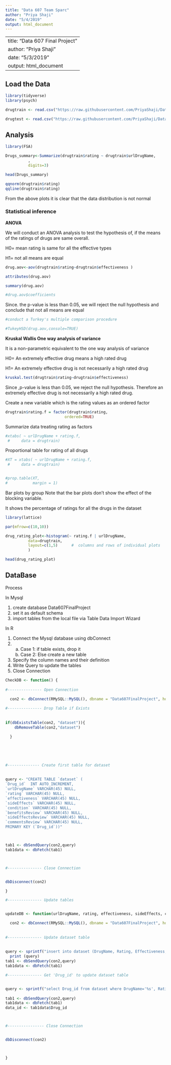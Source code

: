 ```yaml
---
title: "Data 607 Team Sparc"
author: "Priya Shaji"
date: "5/4/2019"
output: html_document
---
```



---
title: "Data 607 Final Project"
author: "Priya Shaji"
date: "5/3/2019"
output: html_document
---

## Load the Data

```r
library(tidyverse)
library(psych)
```



```r

drugtrain <- read.csv("https://raw.githubusercontent.com/PriyaShaji/Data607/master/Final%20Project/drugLibTrain_raw.csv", header=TRUE, check.names = FALSE)

drugtest <- read.csv("https://raw.githubusercontent.com/PriyaShaji/Data607/master/Final%20Project/drugLibTest_raw.csv", header=TRUE, check.names = FALSE)

```

## Analysis{.tabset}


```r
library(FSA)

Drugs_summary<-Summarize(drugtrain$rating ~ drugtrain$urlDrugName,
          , 
          digits=3)

head(Drugs_summary)
```



```r
qqnorm(drugtrain$rating)
qqline(drugtrain$rating)
```


From the above plots it is clear that the data distribution is not normal


### Statistical inference



<strong> ANOVA </strong> 

We will conduct an ANOVA analysis to test the hypothesis of, if the means of the ratings of drugs are same overall.


H0= mean rating is same for all the effective types

H1= not all means are equal


```r
drug.aov<-aov(drugtrain$rating~drugtrain$effectiveness )
```

```r
attributes(drug.aov)

summary(drug.aov)

#drug.aov$coefficients
```

Since. the p-value is less than 0.05,  we will reject the null hypothesis and conclude that not all means are equal




```r
#conduct a Turkey's multiple comparison procedure

#TukeyHSD(drug.aov,console=TRUE)
```


<strong>Kruskal Wallis One way analysis of variance</strong>

It is a non-parametric equivalent to the one way analysis of variance


H0= An extremely effective drug means a high rated drug

H1= An extremely effective drug is not necessarily a high rated drug

```r
kruskal.test(drugtrain$rating~drugtrain$effectiveness)
```


Since ,p-value is less than 0.05, we reject the null hypothesis.
Therefore an extremely effective drug is not necessarily a high rated drug.


Create a new variable which is the rating values as an ordered factor

```r
 

drugtrain$rating.f = factor(drugtrain$rating,
                          ordered=TRUE)

```


Summarize data treating rating  as factors

```r
#xtabs( ~ urlDrugName + rating.f,
 #     data = drugtrain)
```


Proportional table for rating of all drugs 

```r
#XT = xtabs( ~ urlDrugName + rating.f,
 #     data = drugtrain)


#prop.table(XT, 
#           margin = 1)
```



Bar plots by group
Note that the bar plots don’t show the effect of the blocking variable.

It shows the percentage of ratings for all the drugs in the dataset

```r
library(lattice)

par(mfrow=c(10,10))

drug_rating_plot<-histogram(~ rating.f | urlDrugName,
          data=drugtrain,
          layout=c(1,5)      #  columns and rows of individual plots
          )

head(drug_rating_plot)
```



## DataBase

Process

In Mysql

1) create database Data607FinalProject
2) set it as default schema
3) import tables from the local file via Table Data Import Wizard

In R

1) Connect the Mysql database using dbConnect
2) a) Case 1: if table exists, drop it
   b) Case 2: Else create a new table

3) Specify the column names and their definition
4) Write Query to update the tables
5) Close Connection





```r

CheckDB <- function() {
  
#--------------- Open Connection 
  
  con2 <- dbConnect(RMySQL::MySQL(), dbname = "Data607FinalProject", host="localhost", user="root",password= "Sparc@DATA_607")

#--------------- Drop Table if Exists 
  
  
if(dbExistsTable(con2, "dataset")){
    dbRemoveTable(con2,"dataset")
  
  }
 

  
  
  
#-------------- Create first table for dataset
  
  
query <- "CREATE TABLE `dataset` (  
`Drug_id`  INT AUTO_INCREMENT,
`urlDrugName` VARCHAR(45) NULL,
`rating` VARCHAR(45) NULL,
`effectiveness` VARCHAR(45) NULL, 
`sideEffects` VARCHAR(45) NULL, 
`condition` VARCHAR(45) NULL,
`benefitsReview` VARCHAR(45) NULL,
`sideEffectsReview` VARCHAR(45) NULL,
`commentsReview` VARCHAR(45) NULL,
PRIMARY KEY (`Drug_id`))"



tab1 <- dbSendQuery(con2,query)
tab1data <- dbFetch(tab1)



#--------------- Close Connection


dbDisconnect(con2)

}

#--------------- Update tables


updateDB <- function(urlDrugName, rating, effectiveness, sideEffects, condition, benefitsReview, sideEffectsReview, commentsReview){

  con2 <- dbConnect(RMySQL::MySQL(), dbname = "Data607FinalProject", host="localhost", user="root",password= "Sparc@DATA_607")
  
 
#--------------- Update dataset table 
  
  
query <- sprintf("insert into dataset (DrugName, Rating, Effectiveness, SideEffects, Condition, BenefitsReview, SideEffectsReview, CommentsReview) values('%s','%s','%s','%s','%s','%s','%s','%s')",urlDrugName, rating, effectiveness, sideEffects, condition, benefitsReview, sideEffectsReview, commentsReview)
  print (query)
tab1 <- dbSendQuery(con2,query)
tab1data <- dbFetch(tab1)

#--------------- Get 'Drug_id' to update dataset table


query <- sprintf("select Drug_id from dataset where DrugName='%s', Rating='%s', Effectiveness='%s', SideEffects='%s', Condition='%s', BenefitsReview='%s', SideEffectsReview='%s', CommentsReview='%s' limit 1",urlDrugName, rating, effectiveness, sideEffects, condition, benefitsReview, sideEffectsReview, commentsReview)
  
tab1 <- dbSendQuery(con2,query)
tab1data <- dbFetch(tab1)
data_id <- tab1data$Drug_id



#---------------- Close Connection


dbDisconnect(con2)



}







```









